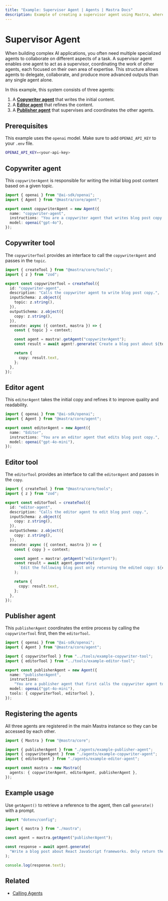 ```yaml
---
title: "Example: Supervisor Agent | Agents | Mastra Docs"
description: Example of creating a supervisor agent using Mastra, where agents interact through tool functions.
---
```



# Supervisor Agent

When building complex AI applications, you often need multiple specialized agents to collaborate on different aspects of a task. A supervisor agent enables one agent to act as a supervisor, coordinating the work of other agents, each focused on their own area of expertise. This structure allows agents to delegate, collaborate, and produce more advanced outputs than any single agent alone.

In this example, this system consists of three agents:

1. A [**Copywriter agent**](#copywriter-agent) that writes the initial content.
2. A [**Editor agent**](#editor-agent) that refines the content.
3. A [**Publisher agent**](#publisher-agent) that supervises and coordinates the other agents.

## Prerequisites

This example uses the `openai` model. Make sure to add `OPENAI_API_KEY` to your `.env` file.

```bash title=".env" copy
OPENAI_API_KEY=<your-api-key>
```

## Copywriter agent

This `copywriterAgent` is responsible for writing the initial blog post content based on a given topic.

```typescript title="src/mastra/agents/example-copywriter-agent.ts" showLineNumbers copy
import { openai } from "@ai-sdk/openai";
import { Agent } from "@mastra/core/agent";

export const copywriterAgent = new Agent({
  name: "copywriter-agent",
  instructions: "You are a copywriter agent that writes blog post copy.",
  model: openai("gpt-4o"),
});
```

## Copywriter tool

The `copywriterTool` provides an interface to call the `copywriterAgent` and passes in the `topic`.

```typescript title="src/mastra/tools/example-copywriter-tool.ts"
import { createTool } from "@mastra/core/tools";
import { z } from "zod";

export const copywriterTool = createTool({
  id: "copywriter-agent",
  description: "Calls the copywriter agent to write blog post copy.",
  inputSchema: z.object({
    topic: z.string(),
  }),
  outputSchema: z.object({
    copy: z.string(),
  }),
  execute: async ({ context, mastra }) => {
    const { topic } = context;

    const agent = mastra!.getAgent("copywriterAgent");
    const result = await agent!.generate(`Create a blog post about ${topic}`);

    return {
      copy: result.text,
    };
  },
});
```

## Editor agent

This `editorAgent` takes the initial copy and refines it to improve quality and readability.

```typescript title="src/mastra/agents/example-editor-agent.ts" showLineNumbers copy
import { openai } from "@ai-sdk/openai";
import { Agent } from "@mastra/core/agent";

export const editorAgent = new Agent({
  name: "Editor",
  instructions: "You are an editor agent that edits blog post copy.",
  model: openai("gpt-4o-mini"),
});
```

## Editor tool

The `editorTool` provides an interface to call the `editorAgent` and passes in the `copy`.

```typescript title="src/mastra/tools/example-editor-tool.ts" showLineNumbers copy
import { createTool } from "@mastra/core/tools";
import { z } from "zod";

export const editorTool = createTool({
  id: "editor-agent",
  description: "Calls the editor agent to edit blog post copy.",
  inputSchema: z.object({
    copy: z.string(),
  }),
  outputSchema: z.object({
    copy: z.string(),
  }),
  execute: async ({ context, mastra }) => {
    const { copy } = context;

    const agent = mastra!.getAgent("editorAgent");
    const result = await agent.generate(
      `Edit the following blog post only returning the edited copy: ${copy}`,
    );

    return {
      copy: result.text,
    };
  },
});
```

## Publisher agent

This `publisherAgent` coordinates the entire process by calling the `copywriterTool` first, then the `editorTool`.

```typescript title="src/mastra/agents/example-publisher-agent.ts" showLineNumbers copy
import { openai } from "@ai-sdk/openai";
import { Agent } from "@mastra/core/agent";

import { copywriterTool } from "../tools/example-copywriter-tool";
import { editorTool } from "../tools/example-editor-tool";

export const publisherAgent = new Agent({
  name: "publisherAgent",
  instructions:
    "You are a publisher agent that first calls the copywriter agent to write blog post copy about a specific topic and then calls the editor agent to edit the copy. Just return the final edited copy.",
  model: openai("gpt-4o-mini"),
  tools: { copywriterTool, editorTool },
});
```

## Registering the agents

All three agents are registered in the main Mastra instance so they can be accessed by each other.

```typescript title="src/mastra/index.ts" showLineNumbers copy
import { Mastra } from "@mastra/core";

import { publisherAgent } from "./agents/example-publisher-agent";
import { copywriterAgent } from "./agents/example-copywriter-agent";
import { editorAgent } from "./agents/example-editor-agent";

export const mastra = new Mastra({
  agents: { copywriterAgent, editorAgent, publisherAgent },
});
```

## Example usage

Use `getAgent()` to retrieve a reference to the agent, then call `generate()` with a prompt.

```typescript title="src/test-publisher-agent.ts" showLineNumbers copy
import "dotenv/config";

import { mastra } from "./mastra";

const agent = mastra.getAgent("publisherAgent");

const response = await agent.generate(
  "Write a blog post about React JavaScript frameworks. Only return the final edited copy.",
);

console.log(response.text);
```

<GithubLink
  outdated={true}
  marginTop="mt-16"
  link="https://github.com/mastra-ai/mastra/blob/main/examples/basics/agents/hierarchical-multi-agent"
/>

## Related

- [Calling Agents](./calling-agents)
